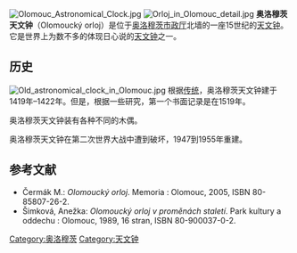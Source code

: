 [[Image:Olomouc_Astronomical_Clock.jpg|thumb]]
[[Image:Orloj_in_Olomouc_detail.jpg|thumb]]
'''奥洛穆茨天文钟'''（Olomoucký orloj）是位于[[奥洛穆茨市政厅|奥洛穆茨市政厅]]北墙的一座15世纪的[[天文钟|天文钟]]。它是世界上为数不多的体现日心说的[[天文钟|天文钟]]之一。

==历史==
[[Image:Old_astronomical_clock_in_Olomouc.jpg|left]]
根据[[传统|传统]]，奥洛穆茨天文钟建于1419年–1422年。但是，根据一些研究，第一个书面记录是在1519年。 

奥洛穆茨天文钟装有各种不同的木偶。

奥洛穆茨天文钟在第二次世界大战中遭到破坏，1947到1955年重建。

== 参考文献 ==
* Čermák M.: ''Olomoucký orloj''. Memoria : Olomouc, 2005, ISBN 80-85807-26-2.
* Šimková, Anežka: ''Olomoucký orloj v proměnách staletí''. Park kultury a oddechu : Olomouc, 1989, 16 stran, ISBN 80-900037-0-2.

{{Commonscat|Olomouc Astronomical Clock}}

[[Category:奥洛穆茨|Category:奥洛穆茨]]
[[Category:天文钟|Category:天文钟]]